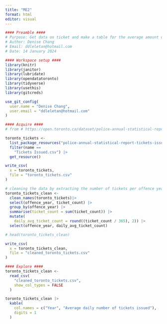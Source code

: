 ```yaml
---
title: "ME2"
format: html
editor: visual
---
```


```r
#### Preamble ####
# Purpose: Get data on ticket and make a table for the average amount of tickets issued per day from 2014 to 2022
# Author: Denise Chang
# Email: ddleletan@hotmail.com
# Date: 14 January 2024

#### Workspace setup ####
library(knitr)
library(janitor)
library(lubridate)
library(opendatatoronto)
library(tidyverse)
library(usethis)
library(gitcreds)

use_git_config(
  user.name = "Denise Chang",
  user.email = "ddleletan@hotmail.com"
)
```

```r
#### Acquire ####
# from # https://open.toronto.ca/dataset/police-annual-statistical-report-tickets-issued/

toronto_tickets <-
  list_package_resources("police-annual-statistical-report-tickets-issued") |>
  filter(name == 
    "Tickets Issued.csv") |>
  get_resource()

write_csv(
  x = toronto_tickets,
  file = "toronto_tickets.csv"
)

# cleaning the data by extracting the number of tickets per offence year
toronto_tickets_clean <-
  clean_names(toronto_tickets)|>
  select(offence_year, ticket_count) |>
  group_by(offence_year) |>
  summarise(ticket_count = sum(ticket_count)) |>
  mutate(
    daily_avg_ticket_count = round((ticket_count / 365), 2)) |> 
  select(offence_year, daily_avg_ticket_count)

# head(toronto_tickets_clean)

write_csv(
  x = toronto_tickets_clean,
  file = "cleaned_toronto_tickets.csv"
)
```

```r
#### Explore ####
toronto_tickets_clean <-
  read_csv(
    "cleaned_toronto_tickets.csv",
    show_col_types = FALSE
  )

toronto_tickets_clean |>
  kable(
    col.names = c("Year", "Average daily number of tickets issued"),
    digits = 1
  )
```
